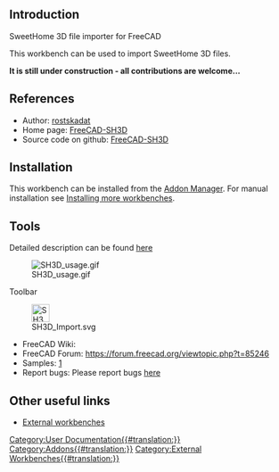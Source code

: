 <languages/>
{{UnfinishedDocu}}
<translate>

==Introduction== <!--T:1-->

<!--T:2-->
SweetHome 3D file importer for FreeCAD

<!--T:3-->
This workbench can be used to import SweetHome 3D files.

<!--T:4-->
'''It is still under construction - all contributions are welcome...'''

==References== <!--T:5-->

<!--T:6-->
* Author: [https://github.com/rostskadat rostskadat]
* Home page: [https://github.com/rostskadat/FreeCAD-SH3D FreeCAD-SH3D]
* Source code on github: [https://github.com/rostskadat/FreeCAD-SH3D FreeCAD-SH3D]

==Installation== <!--T:7-->

<!--T:8-->
This workbench can be installed from the [[Std_AddonMgr|Addon Manager]]. For manual installation see [[Installing_more_workbenches|Installing more workbenches]].

==Tools== <!--T:9-->

<!--T:10-->
Detailed description can be found [https://github.com/rostskadat/FreeCAD-SH3D?tab=readme-ov-file#usage here]

<!--T:20-->
[[Image:SH3D_usage.gif]]

<!--T:11-->
Toolbar

<!--T:12-->
[[Image:SH3D_Import.svg|32px]]

<!--T:17-->
* FreeCAD Wiki:
* FreeCAD Forum: https://forum.freecad.org/viewtopic.php?t=85246
* Samples: [https://github.com/rostskadat/FreeCAD-SH3D/tree/main/Resources/sample]
* Report bugs: Please report bugs [https://github.com/rostskadat/FreeCAD-SH3D/issues here]

==Other useful links== <!--T:18-->

<!--T:19-->
* [[External_workbenches|External workbenches]]


</translate>
[[Category:User Documentation{{#translation:}}]]
[[Category:Addons{{#translation:}}]]
[[Category:External Workbenches{{#translation:}}]]